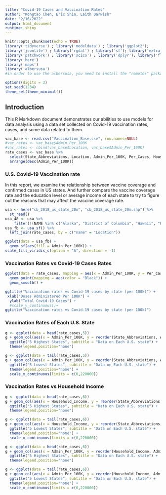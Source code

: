 ```yaml
---
title: "Covid-19 Cases and Vaccination Rates"
author: "Kongtao Chen, Eric Shin, Laith Darwish"
date: "2/16/2022"
output: html_document
runtime: shiny
---
```


```r
knitr::opts_chunk$set(echo = TRUE)
library('tidyverse') ; library('modeldata') ; library('ggplot2');
library('jsonlite') ; library('rgdal') ; library('sf'); library('extrafont') ; library('ggplot2') ; library('ggspatial');
library('patchwork') ; library('scico') ; library('dplyr'); library('flexdashboard');
library('here')
library('maps')
library('albersusa')
#in order to use the albersusa, you need to install the "remotes" package frist, and run this line of code remotes::install_github("hrbrmstr/albersusa")

options(digits = 3)
set.seed(1234)
theme_set(theme_minimal())
```

## Introduction {.tabset}

This R Markdown document demonstrates our abilities to use models for data analysis using a data set collected on Covid-19 vaccination rates, cases, and some data related to them.

```r
vac_base <- read.csv("Vaccination_Base.csv", row.names=NULL)
#vac_rates <- vac_base$Admin_Per_100K
#vac_rates <- cbind(vac_base$Location, vac_base$Admin_Per_100K)
rate_cases <- vac_base %>% 
  select(State_Abbreviations, Location, Admin_Per_100K, Per_Cases, Household_Income) %>%
  arrange(desc(Admin_Per_100K))
```

### U.S. Covid-19 Vaccination rate

In this report, we examine the relationship between vaccine coverage and confirmed cases in US states. And further compare the vaccine coverage rate and the education level or average income of each state to try to figure out the reasons that may affect the vaccine coverage rate.

```r
usa <- here("cb_2018_us_state_20m", "cb_2018_us_state_20m.shp") %>% 
  st_read()
usa_48 <- usa %>%
    filter(!(NAME %in% c("Alaska", "District of Columbia", "Hawaii", "Puerto Rico")))
usa_fb <- usa_sf() %>%
  left_join(rate_cases, by = c("name" = "Location"))

ggplot(data = usa_fb) +
  geom_sf(aes(fill = Admin_Per_100K)) +
scale_fill_viridis_c(option = "A", direction = -1)
```


### Vaccination Rates vs Covid-19 Cases Rates

```r
ggplot(data = rate_cases, mapping = aes(x = Admin_Per_100K, y = Per_Cases)) + 
  geom_point(mapping = aes(color = "Black")) +
  geom_smooth() +

ggtitle("Vaccination rates vs Covid-19 cases by state (per 100k)") +
 xlab("Doses Administered Per 100K") +
  ylab("Total Covid-19 Cases") +
  #scale_y_continuous()+
ggtitle("Vaccination rates vs Covid-19 cases by state (per 100k)")

```

### Vaccination Rates of Each U.S. State 

```r

g <- ggplot(data = head(rate_cases,5)) 
g + geom_col(aes(x = Admin_Per_100K, y = reorder(State_Abbreviations, Admin_Per_100K), fill = State_Abbreviations )) +
  ggtitle("5 Highest States", subtitle = "Data on Each U.S. state") +
  theme(legend.position="none")

g <- ggplot(data = tail(rate_cases,5)) 
g + geom_col(aes(x = Admin_Per_100K, y = reorder(State_Abbreviations, Admin_Per_100K), fill = State_Abbreviations )) +
  ggtitle("5 Lowest States", subtitle = "Data on Each U.S. state") +
  theme(legend.position="none") +
  scale_x_continuous(limits = c(0,220000))

```

### Vaccination Rates vs Household Income

```r
g <- ggplot(data = head(rate_cases,6)) 
g + geom_col(aes(x = Household_Income, y = reorder(State_Abbreviations, Household_Income), fill = State_Abbreviations )) +
  ggtitle("5 Highest States", subtitle = "Data on Each U.S. state") +
  theme(legend.position="none")

g <- ggplot(data = tail(rate_cases,6)) 
g + geom_col(aes(x = Household_Income, y = reorder(State_Abbreviations, Household_Income), fill = State_Abbreviations )) +
  ggtitle("5 Lowest States", subtitle = "Data on Each U.S. state") +
  theme(legend.position="none") +
  scale_x_continuous(limits = c(0,220000))

g <- ggplot(data = head(rate_cases,6)) 
g + geom_col(aes(x = Admin_Per_100K, y = reorder(Household_Income, Admin_Per_100K), fill = Household_Income )) +
  ggtitle("5 Highest States", subtitle = "Data on Each U.S. state") +
  theme(legend.position="none")

g <- ggplot(data = tail(rate_cases,6)) 
g + geom_col(aes(x = Admin_Per_100K, y = reorder(Household_Income, Admin_Per_100K), fill = Household_Income )) +
  ggtitle("5 Lowest States", subtitle = "Data on Each U.S. state") +
  theme(legend.position="none") +
  scale_x_continuous(limits = c(0,220000))

```
